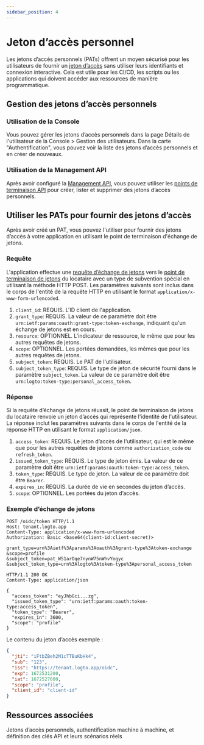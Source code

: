 ```yaml
---
sidebar_position: 4
---
```


# Jeton d’accès personnel

Les jetons d’accès personnels (PATs) offrent un moyen sécurisé pour les utilisateurs de fournir un [jeton d’accès](https://auth.wiki/access-token) sans utiliser leurs identifiants et connexion interactive. Cela est utile pour les CI/CD, les scripts ou les applications qui doivent accéder aux ressources de manière programmatique.

## Gestion des jetons d’accès personnels

### Utilisation de la Console

Vous pouvez gérer les jetons d’accès personnels dans la page Détails de l'utilisateur de la <CloudLink to="/users">Console > Gestion des utilisateurs</CloudLink>. Dans la carte "Authentification", vous pouvez voir la liste des jetons d’accès personnels et en créer de nouveaux.

### Utilisation de la Management API

Après avoir configuré la [Management API](/integrate-logto/interact-with-management-api/), vous pouvez utiliser les [points de terminaison API](https://openapi.logto.io/operation/operation-listuserpersonalaccesstokens) pour créer, lister et supprimer des jetons d’accès personnels.

## Utiliser les PATs pour fournir des jetons d’accès

Après avoir créé un PAT, vous pouvez l'utiliser pour fournir des jetons d’accès à votre application en utilisant le point de terminaison d'échange de jetons.

### Requête

L'application effectue une [requête d’échange de jetons](https://auth.wiki/authorization-code-flow#token-exchange-request) vers le [point de terminaison de jetons](/integrate-logto/application-data-structure#token-endpoint) du locataire avec un type de subvention spécial en utilisant la méthode HTTP POST. Les paramètres suivants sont inclus dans le corps de l'entité de la requête HTTP en utilisant le format `application/x-www-form-urlencoded`.

1. `client_id`: REQUIS. L'ID client de l'application.
2. `grant_type`: REQUIS. La valeur de ce paramètre doit être `urn:ietf:params:oauth:grant-type:token-exchange`, indiquant qu'un échange de jetons est en cours.
3. `resource`: OPTIONNEL. L'indicateur de ressource, le même que pour les autres requêtes de jetons.
4. `scope`: OPTIONNEL. Les portées demandées, les mêmes que pour les autres requêtes de jetons.
5. `subject_token`: REQUIS. Le PAT de l'utilisateur.
6. `subject_token_type`: REQUIS. Le type de jeton de sécurité fourni dans le paramètre `subject_token`. La valeur de ce paramètre doit être `urn:logto:token-type:personal_access_token`.

### Réponse

Si la requête d’échange de jetons réussit, le point de terminaison de jetons du locataire renvoie un jeton d’accès qui représente l'identité de l'utilisateur. La réponse inclut les paramètres suivants dans le corps de l'entité de la réponse HTTP en utilisant le format `application/json`.

1. `access_token`: REQUIS. Le jeton d’accès de l'utilisateur, qui est le même que pour les autres requêtes de jetons comme `authorization_code` ou `refresh_token`.
2. `issued_token_type`: REQUIS. Le type de jeton émis. La valeur de ce paramètre doit être `urn:ietf:params:oauth:token-type:access_token`.
3. `token_type`: REQUIS. Le type de jeton. La valeur de ce paramètre doit être `Bearer`.
4. `expires_in`: REQUIS. La durée de vie en secondes du jeton d’accès.
5. `scope`: OPTIONNEL. Les portées du jeton d’accès.

### Exemple d’échange de jetons

```
POST /oidc/token HTTP/1.1
Host: tenant.logto.app
Content-Type: application/x-www-form-urlencoded
Authorization: Basic <base64(client-id:client-secret)>

grant_type=urn%3Aietf%3Aparams%3Aoauth%3Agrant-type%3Atoken-exchange
&scope=profile
&subject_token=pat_W51arOqe7nynW75nWhvYogyc
&subject_token_type=urn%3Alogto%3Atoken-type%3Apersonal_access_token
```

```
HTTP/1.1 200 OK
Content-Type: application/json

{
  "access_token": "eyJhbGci...zg",
  "issued_token_type": "urn:ietf:params:oauth:token-type:access_token",
  "token_type": "Bearer",
  "expires_in": 3600,
  "scope": "profile"
}
```

Le contenu du jeton d’accès exemple :

```json
{
  "jti": "iFtbZBeh2M1cTTBuKbHk4",
  "sub": "123",
  "iss": "https://tenant.logto.app/oidc",
  "exp": 1672531200,
  "iat": 1672527600,
  "scope": "profile",
  "client_id": "client-id"
}
```

## Ressources associées

<Url href="https://blog.logto.io/pat-and-api-keys">
  Jetons d’accès personnels, authentification machine à machine, et définition des clés API et leurs
  scénarios réels
</Url>
